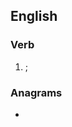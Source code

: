 ==English==

===Verb===
{{head|en|verb form}}

# {{obsolete spelling of|seen|lang=en|nodot=1}}; {{en-simple past of|see|nocap=1}}

===Anagrams===
* {{anagrams|en|a=eeens|Neese|neese}}